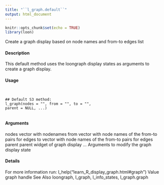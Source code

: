 ```yaml
---
title: "``l_graph.default``"
output: html_document
---
```


```r
knitr::opts_chunk$set(echo = TRUE)
library(loon)
```

 Create a graph display based on node names and from-to edges list

#### Description 

This default method uses the loongraph display states as arguments 
 to create a graph display.

#### Usage
<pre><code>

## Default S3 method:
l_graph(nodes = "", from = "", to = "",
parent = NULL, ...)

</code></pre>

#### Arguments 

nodes vector with nodenames
from vector with node names of the from-to pairs for edges
to vector with node names of the from-to pairs for edges
parent parent widget of graph display
...  Arguments 
 to modify the graph display state


#### Details 

For more information run: l_help("learn_R_display_graph.html#graph")
Value
graph handle
See Also
loongraph, l_graph, l_info_states, l_graph.graph